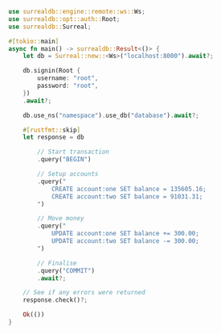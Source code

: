 ```rust
use surrealdb::engine::remote::ws::Ws;
use surrealdb::opt::auth::Root;
use surrealdb::Surreal;

#[tokio::main]
async fn main() -> surrealdb::Result<()> {
	let db = Surreal::new::<Ws>("localhost:8000").await?;

	db.signin(Root {
		username: "root",
		password: "root",
	})
	.await?;

	db.use_ns("namespace").use_db("database").await?;

	#[rustfmt::skip]
    let response = db

        // Start transaction
        .query("BEGIN")

        // Setup accounts
        .query("
            CREATE account:one SET balance = 135605.16;
            CREATE account:two SET balance = 91031.31;
        ")

        // Move money
        .query("
            UPDATE account:one SET balance += 300.00;
            UPDATE account:two SET balance -= 300.00;
        ")

        // Finalise
        .query("COMMIT")
        .await?;

	// See if any errors were returned
	response.check()?;

	Ok(())
}
```